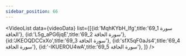 ```yaml
---
sidebar_position: 66
---
```


<VideoList data={videoData} list={[{id:'MqhKYbH_Ifg',title:'69_1 سورة الحاقة'},
{id:'L5g_aPG6jqE',title:'69_2 سورة الحاقة'},
{id:'JKEOQDCCxXo',title:'69_3 سورة الحاقة'},
{id:'sfX5qF0aJs4',title:'69_4 سورة الحاقة'},
{id:'-IKUEROU4wA',title:'69_5 سورة الحاقة'},
]}
/>
